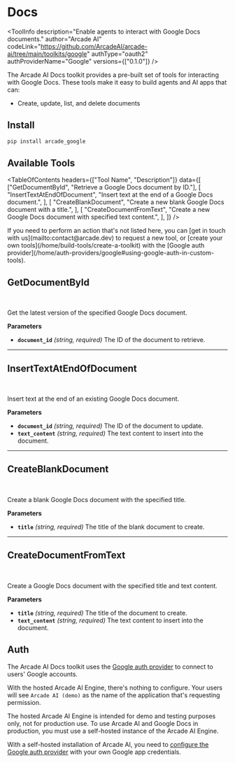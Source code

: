 # Docs


<ToolInfo
  description="Enable agents to interact with Google Docs documents."
  author="Arcade AI"
  codeLink="https://github.com/ArcadeAI/arcade-ai/tree/main/toolkits/google"
  authType="oauth2"
  authProviderName="Google"
  versions={["0.1.0"]}
/>

<Badges repo="arcadeai/arcade_google" />

The Arcade AI Docs toolkit provides a pre-built set of tools for interacting with Google Docs. These tools make it easy to build agents and AI apps that can:

- Create, update, list, and delete documents

## Install

```bash
pip install arcade_google
```

## Available Tools

<TableOfContents
  headers={["Tool Name", "Description"]}
  data={[
    ["GetDocumentById", "Retrieve a Google Docs document by ID."],
    [
      "InsertTextAtEndOfDocument",
      "Insert text at the end of a Google Docs document.",
    ],
    [
      "CreateBlankDocument",
      "Create a new blank Google Docs document with a title.",
    ],
    [
      "CreateDocumentFromText",
      "Create a new Google Docs document with specified text content.",
    ],
  ]}
/>

<Tip>
  If you need to perform an action that's not listed here, you can [get in touch
  with us](mailto:contact@arcade.dev) to request a new tool, or [create your
  own tools](/home/build-tools/create-a-toolkit) with the [Google auth
  provider](/home/auth-providers/google#using-google-auth-in-custom-tools).
</Tip>

## GetDocumentById

<br />
<TabbedCodeBlock
  tabs={[
    {
      label: "Call the Tool with User Authorization",
      content: {
        Python: [
          "/examples/integrations/toolkits/google/docs/get_document_by_id_example_call_tool.py",
        ],
        JavaScript: ["Coming Soon"],
      },
    },
    {
      label: "Execute the Tool with OpenAI",
      content: {
        Python: [
          "/examples/integrations/toolkits/google/docs/get_document_by_id_example_llm_oai.py",
        ],
        JavaScript: ["Coming Soon"],
      },
    },
  ]}
/>

Get the latest version of the specified Google Docs document.

**Parameters**

- **`document_id`** _(string, required)_ The ID of the document to retrieve.

---

## InsertTextAtEndOfDocument

<br />
<TabbedCodeBlock
  tabs={[
    {
      label: "Call the Tool with User Authorization",
      content: {
        Python: [
          "/examples/integrations/toolkits/google/docs/insert_text_at_end_of_document_example_call_tool.py",
        ],
        JavaScript: ["Coming Soon"],
      },
    },
    {
      label: "Execute the Tool with OpenAI",
      content: {
        Python: [
          "/examples/integrations/toolkits/google/docs/insert_text_at_end_of_document_example_llm_oai.py",
        ],
        JavaScript: ["Coming Soon"],
      },
    },
  ]}
/>

Insert text at the end of an existing Google Docs document.

**Parameters**

- **`document_id`** _(string, required)_ The ID of the document to update.
- **`text_content`** _(string, required)_ The text content to insert into the document.

---

## CreateBlankDocument

<br />
<TabbedCodeBlock
  tabs={[
    {
      label: "Call the Tool with User Authorization",
      content: {
        Python: [
          "/examples/integrations/toolkits/google/docs/create_blank_document_example_call_tool.py",
        ],
        JavaScript: ["Coming Soon"],
      },
    },
    {
      label: "Execute the Tool with OpenAI",
      content: {
        Python: [
          "/examples/integrations/toolkits/google/docs/create_blank_document_example_llm_oai.py",
        ],
        JavaScript: ["Coming Soon"],
      },
    },
  ]}
/>

Create a blank Google Docs document with the specified title.

**Parameters**

- **`title`** _(string, required)_ The title of the blank document to create.

---

## CreateDocumentFromText

<br />
<TabbedCodeBlock
  tabs={[
    {
      label: "Call the Tool with User Authorization",
      content: {
        Python: [
          "/examples/integrations/toolkits/google/docs/create_document_from_text_example_call_tool.py",
        ],
        JavaScript: ["Coming Soon"],
      },
    },
    {
      label: "Execute the Tool with OpenAI",
      content: {
        Python: [
          "/examples/integrations/toolkits/google/docs/create_document_from_text_example_llm_oai.py",
        ],
        JavaScript: ["Coming Soon"],
      },
    },
  ]}
/>

Create a Google Docs document with the specified title and text content.

**Parameters**

- **`title`** _(string, required)_ The title of the document to create.
- **`text_content`** _(string, required)_ The text content to insert into the document.

## Auth

The Arcade AI Docs toolkit uses the [Google auth provider](/home/auth-providers/google) to connect to users' Google accounts.

With the hosted Arcade AI Engine, there's nothing to configure. Your users will see `Arcade AI (demo)` as the name of the application that's requesting permission.

<Warning type="warning" emoji="⚠️">
  The hosted Arcade AI Engine is intended for demo and testing purposes only,
  not for production use. To use Arcade AI and Google Docs in production, you
  must use a self-hosted instance of the Arcade AI Engine.
</Warning>

With a self-hosted installation of Arcade AI, you need to [configure the Google auth provider](/home/auth-providers/google#configuring-google-auth) with your own Google app credentials.
